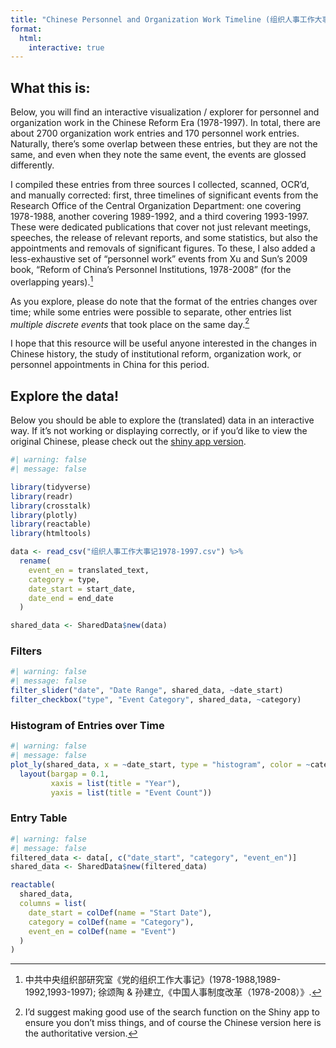 ```yaml
---
title: "Chinese Personnel and Organization Work Timeline (组织人事工作大事记)"
format: 
  html:
    interactive: true
---
```


## What this is: 

Below, you will find an interactive visualization / explorer for personnel and organization work in the Chinese Reform Era (1978-1997). In total, there are about 2700 organization work entries and 170 personnel work entries. Naturally, there's some overlap between these entries, but they are not the same, and even when they note the same event, the events are glossed differently. 

I compiled these entries from three sources I collected, scanned, OCR'd, and manually corrected: first, three timelines of significant events from the Research Office of the Central Organization Department: one covering 1978-1988, another covering 1989-1992, and a third covering 1993-1997. These were dedicated publications that cover not just relevant meetings, speeches, the release of relevant reports, and some statistics, but also the appointments and removals of significant figures. To these, I also added a less-exhaustive set of "personnel work" events from Xu and Sun's 2009 book, "Reform of China's Personnel Institutions, 1978-2008" (for the overlapping years).^[中共中央组织部研究室《党的组织工作大事记》(1978-1988,1989-1992,1993-1997); 徐颂陶 & 孙建立,《中国人事制度改革（1978-2008）》.]

As you explore, please do note that the format of the entries changes over time; while some entries were possible to separate, other entries list *multiple discrete events* that took place on the same day.^[I'd suggest making good use of the search function on the Shiny app to ensure you don't miss things, and of course the Chinese version here is the authoritative version.]

I hope that this resource will be useful anyone interested in the changes in Chinese history, the study of institutional reform, organization work, or personnel appointments in China for this period. 

## Explore the data! 

Below you should be able to explore the (translated) data in an interactive way. If it's not working or displaying correctly, or if you'd like to view the original Chinese, please check out the [shiny app version](https://mthompsonbrusstar.shinyapps.io/zuzhirenshi/).


```r
#| warning: false
#| message: false

library(tidyverse)
library(readr)
library(crosstalk)
library(plotly)
library(reactable)
library(htmltools)

data <- read_csv("组织人事工作大事记1978-1997.csv") %>%
  rename(
    event_en = translated_text,
    category = type,
    date_start = start_date,
    date_end = end_date
  )

shared_data <- SharedData$new(data)
```

### Filters

```r
#| warning: false
#| message: false
filter_slider("date", "Date Range", shared_data, ~date_start)
filter_checkbox("type", "Event Category", shared_data, ~category)
```

### Histogram of Entries over Time

```r
#| warning: false
#| message: false
plot_ly(shared_data, x = ~date_start, type = "histogram", color = ~category) %>%
  layout(bargap = 0.1,
         xaxis = list(title = "Year"),
         yaxis = list(title = "Event Count"))
```

### Entry Table

```r
#| warning: false
#| message: false
filtered_data <- data[, c("date_start", "category", "event_en")]
shared_data <- SharedData$new(filtered_data)

reactable(
  shared_data,
  columns = list(
    date_start = colDef(name = "Start Date"),
    category = colDef(name = "Category"),
    event_en = colDef(name = "Event")
  )
)
```
